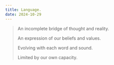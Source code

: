 ```yaml
---
title: Language.
date: 2024-10-29
---
```


> An incomplete bridge of thought and reality.
>
> An expression of our beliefs and values.
>
> Evolving with each word and sound.
>
> Limited by our own capacity.
